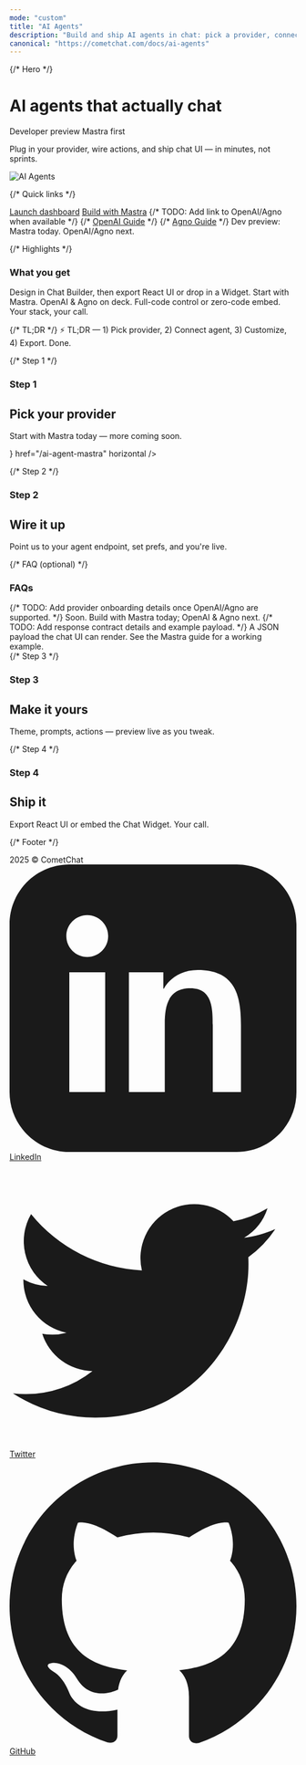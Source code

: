 ```yaml
---
mode: "custom"
title: "AI Agents"
description: "Build and ship AI agents in chat: pick a provider, connect your agent, and export UI or embed widgets."
canonical: "https://cometchat.com/docs/ai-agents"
---
```



{/* Hero */}
<div className="relative w-full flex items-center justify-center" style={{ height: '16rem', overflow: 'hidden' }}>
	<div className="absolute inset-0 bg-primary dark:bg-primary-light" style={{ opacity: 0.06 }}/>
	<div style={{maxWidth: '70rem', margin: '0 auto', padding: '0 1.25rem' }}>
		<Columns cols={2} className="items-center gap-x-12">
			<div>
        <h1 className="text-gray-700 dark:text-white" style={{ fontSize: '2.1rem', fontWeight: 700 }}>AI agents that actually chat</h1>
        <div className="flex gap-2 mt-2">
          <Badge>Developer preview</Badge>
          <Badge>Mastra first</Badge>
        </div>
        <p className="text-gray-600 dark:text-gray-300 mt-2">Plug in your provider, wire actions, and ship chat UI — in minutes, not sprints.</p>
			</div>
					<div className="flex items-center justify-center">
						<img src="/images/00017e69-conversation_subtitleview-da365aba84e7c1ecec9234912eb1a7db.png" alt="AI Agents" className="w-full max-w-[360px]"/>
					</div>
		</Columns>
	</div>
  
</div>

<div style={{marginTop: '2rem', marginBottom: '2rem', maxWidth: '70rem', marginLeft: 'auto', marginRight: 'auto', paddingLeft: '1.25rem', paddingRight: '1.25rem' }}>

{/* Quick links */}
<div className="flex flex-wrap gap-3 items-center mb-6">
  <a className="inline-block bg-black text-white px-4 py-2 rounded-md font-medium hover:opacity-90" href="https://app.cometchat.com/" target="_blank">Launch dashboard</a>
  <a className="inline-block border border-gray-300 px-4 py-2 rounded-md font-medium text-gray-700 hover:bg-gray-50" href="/ai-agent-mastra">Build with Mastra</a>
  {/* TODO: Add link to OpenAI/Agno when available */}
  {/* <a className="inline-block border border-gray-300 px-4 py-2 rounded-md font-medium text-gray-700 hover:bg-gray-50" href="#">OpenAI Guide</a> */}
  {/* <a className="inline-block border border-gray-300 px-4 py-2 rounded-md font-medium text-gray-700 hover:bg-gray-50" href="#">Agno Guide</a> */}
  <span className="text-gray-500 text-sm">Dev preview: Mastra today. OpenAI/Agno next.</span>
</div>

{/* Highlights */}
<div className="mb-6">
  <h3 className="text-xl font-semibold text-gray-700 dark:text-white mb-3">What you get</h3>
  <CardGroup cols={3}>
    <Card title="Move fast (for real)">
      Design in Chat Builder, then export React UI or drop in a Widget.
    </Card>
    <Card title="Bring your own brain">
      Start with Mastra. OpenAI & Agno on deck.
    </Card>
    <Card title="Ship your way">
      Full-code control or zero-code embed. Your stack, your call.
    </Card>
  </CardGroup>
</div>

{/* TL;DR */}
<Callout>
  ⚡ TL;DR — 1) Pick provider, 2) Connect agent, 3) Customize, 4) Export. Done.
</Callout>

{/* Step 1 */}
<h3 className="text-2xl font-semibold mb-6 mt-8">
	<span className="inline-flex items-center px-4 py-1.5 rounded-full bg-emerald-100 text-emerald-700 dark:bg-emerald-900/30 dark:text-emerald-300 uppercase tracking-wide text-sm">Step 1</span>
</h3>

<div className="mb-10">
  <h2 className="text-gray-700 dark:text-white text-2xl font-semibold">Pick your provider</h2>
  <p className="text-gray-600 dark:text-gray-300">Start with Mastra today — more coming soon.</p>

  <CardGroup cols={3}>
    <Card title="Mastra" icon={<img src="/images/mastra.svg" alt="Mastra" />} href="/ai-agent-mastra" horizontal />
  </CardGroup>
</div>

{/* Step 2 */}
<h3 className="text-2xl font-semibold mb-6 mt-8">
	<span className="inline-flex items-center px-4 py-1.5 rounded-full bg-emerald-100 text-emerald-700 dark:bg-emerald-900/30 dark:text-emerald-300 uppercase tracking-wide text-sm">Step 2</span>
</h3>

<div className="mb-10">
  <h2 className="text-gray-700 dark:text-white text-2xl font-semibold">Wire it up</h2>
  <p className="text-gray-600 dark:text-gray-300">Point us to your agent endpoint, set prefs, and you're live.</p>

   <Columns cols={4} className="items-center gap-x-12">
      <Card title="Dashboard" alt="CometChat Dashboard" href="https://app.cometchat.com/apps" horizontal />
   </Columns>
</div>


 </div>

{/* FAQ (optional) */}
<div style={{maxWidth: '70rem', margin: '0 auto', padding: '0 1.25rem' }}>
  <h3 className="text-xl font-semibold text-gray-700 dark:text-white mb-4">FAQs</h3>
  <AccordionGroup>
    <Accordion title="More providers when?">
      {/* TODO: Add provider onboarding details once OpenAI/Agno are supported. */}
      Soon. Build with Mastra today; OpenAI & Agno next.
    </Accordion>
    <Accordion title="What does my endpoint return?">
      {/* TODO: Add response contract details and example payload. */}
      A JSON payload the chat UI can render. See the Mastra guide for a working example.
    </Accordion>
  </AccordionGroup>
 </div>

<div style={{marginTop: '2rem', marginBottom: '2rem', maxWidth: '70rem', marginLeft: 'auto', marginRight: 'auto', paddingLeft: '1.25rem', paddingRight: '1.25rem' }}>
{/* Step 3 */}
<h3 className="text-2xl font-semibold mb-6 mt-8">
	<span className="inline-flex items-center px-4 py-1.5 rounded-full bg-emerald-100 text-emerald-700 dark:bg-emerald-900/30 dark:text-emerald-300 uppercase tracking-wide text-sm">Step 3</span>
</h3>

<div className="mb-10">
  <h2 className="text-gray-700 dark:text-white text-2xl font-semibold">Make it yours</h2>
  <p className="text-gray-600 dark:text-gray-300">Theme, prompts, actions — preview live as you tweak.</p>

   <Columns cols={4} className="items-center gap-x-12">
      <Card title="Chat Builder" alt="Builder" href="https://preview.cometchat.com/" horizontal />
   </Columns>
</div>

{/* Step 4 */}
<h3 className="text-2xl font-semibold mb-6 mt-8">
	<span className="inline-flex items-center px-4 py-1.5 rounded-full bg-emerald-100 text-emerald-700 dark:bg-emerald-900/30 dark:text-emerald-300 uppercase tracking-wide text-sm">Step 4</span>
</h3>

<div className="mb-10">
  <h2 className="text-gray-700 dark:text-white text-2xl font-semibold">Ship it</h2>
  <p className="text-gray-600 dark:text-gray-300">Export React UI or embed the Chat Widget. Your call.</p>

  <Columns cols={4} className="items-center gap-x-12">
    <Card title="Mastra Guide" alt="Mastra Guide" href="/ai-agent-mastra" horizontal />
  </Columns>
</div>

</div>


 {/* Footer */}
<div className="flex flex-col w-full mt-8" style={{ background: 'black' }}>
<div className="bg-black text-gray-400 py-6 px-8 flex flex-col md:flex-row justify-between items-center rounded-t-xl">
  <div className="mb-4 md:mb-0">
    2025 © CometChat
  </div>
  <div className="flex space-x-6 items-center">
    <a href="https://www.linkedin.com/company/cometchat" target="_blank" className="flex items-center space-x-1 hover:text-white transition-colors">
      <svg xmlns="http://www.w3.org/2000/svg" className="h-5 w-5" fill="currentColor" viewBox="0 0 24 24">
        <path d="M19 0h-14c-2.761 0-5 2.239-5 5v14c0 2.762 2.239 5 5 5h14c2.762 0 5-2.238 5-5v-14c0-2.761-2.238-5-5-5zm-11 19h-3v-10h3v10zm-1.5-11.268c-.966 0-1.75-.784-1.75-1.75s.784-1.75 1.75-1.75 1.75.784 1.75 1.75-.784 1.75-1.75 1.75zm13.5 11.268h-3v-5.604c0-1.337-.026-3.059-1.865-3.059-1.865 0-2.15 1.455-2.15 2.96v5.703h-3v-10h2.881v1.367h.041c.402-.76 1.384-1.561 2.847-1.561 3.044 0 3.606 2.003 3.606 4.609v5.585z"/>
      </svg>
      <span>LinkedIn</span>
    </a>
    <a href="https://x.com/cometchat" target="_blank" className="flex items-center space-x-1 hover:text-white transition-colors">
      <svg xmlns="http://www.w3.org/2000/svg" className="h-5 w-5" fill="currentColor" viewBox="0 0 24 24">
        <path d="M22.162 5.656c-.793.352-1.645.589-2.54.696a4.468 4.468 0 0 0 1.958-2.46 9.043 9.043 0 0 1-2.845 1.088 4.496 4.496 0 0 0-7.664 4.1 12.758 12.758 0 0 1-9.272-4.7 4.493 4.493 0 0 0 1.393 6.002 4.46 4.46 0 0 1-2.035-.562v.057a4.497 4.497 0 0 0 3.606 4.41 4.503 4.503 0 0 1-2.029.077 4.502 4.502 0 0 0 4.198 3.12 9.01 9.01 0 0 1-5.575 1.922c-.362 0-.721-.021-1.077-.063a12.73 12.73 0 0 0 6.901 2.021c8.282 0 12.808-6.86 12.808-12.808 0-.195-.005-.388-.014-.58a9.152 9.152 0 0 0 2.25-2.336z"/>
      </svg>
      <span>Twitter</span>
    </a>
    <a href="https://github.com/cometchat" target="_blank" className="flex items-center space-x-1 hover:text-white transition-colors">
      <svg xmlns="http://www.w3.org/2000/svg" className="h-5 w-5" fill="currentColor" viewBox="0 0 24 24">
        <path d="M12 .297c-6.63 0-12 5.373-12 12 0 5.303 3.438 9.8 8.205 11.387.6.113.82-.258.82-.577v-2.17c-3.338.726-4.033-1.416-4.033-1.416-.546-1.387-1.333-1.756-1.333-1.756-1.089-.744.084-.729.084-.729 1.205.084 1.84 1.236 1.84 1.236 1.07 1.835 2.807 1.305 3.495.997.108-.775.418-1.305.76-1.605-2.665-.3-5.467-1.332-5.467-5.932 0-1.31.467-2.382 1.235-3.222-.123-.303-.535-1.523.117-3.176 0 0 1.008-.322 3.3 1.23a11.5 11.5 0 0 1 3.003-.404 11.5 11.5 0 0 1 3.003.404c2.292-1.552 3.298-1.23 3.298-1.23.653 1.653.241 2.873.118 3.176.77.84 1.233 1.912 1.233 3.222 0 4.61-2.807 5.628-5.48 5.922.429.369.813 1.096.813 2.211v3.281c0 .319.218.694.825.576C20.565 22.092 24 17.592 24 12.297c0-6.627-5.373-12-12-12"/>
      </svg>
      <span>GitHub</span>
    </a>
  </div>
</div>
</div>

